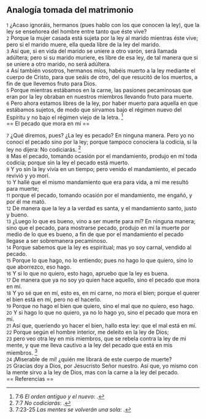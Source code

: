 == Analogía tomada del matrimonio ==

{{anchor|1}} <small>1</small> ¿Acaso ignoráis, hermanos (pues hablo con los que conocen la ley), que la ley se enseñorea del hombre entre tanto que éste vive?<br>
{{anchor|2}} <small>2</small> Porque la mujer casada está sujeta por la ley al marido mientras éste vive; pero si el marido muere, ella queda libre de la ley del marido.<br>
{{anchor|3}} <small>3</small> Así que, si en vida del marido se uniere a otro varón, será llamada adúltera; pero si su marido muriere, es libre de esa ley, de tal manera que si se uniere a otro marido, no será adúltera.<br>
{{anchor|4}} <small>4</small> Así también vosotros, hermanos míos, habéis muerto a la ley mediante el cuerpo de Cristo, para que seáis de otro, del que resucitó de los muertos, a fin de que llevemos fruto para Dios.<br>
{{anchor|5}} <small>5</small> Porque mientras estábamos en la carne, las pasiones pecaminosas que eran por la ley obraban en nuestros miembros llevando fruto para muerte.<br>
{{anchor|6}} <small>6</small> Pero ahora estamos libres de la ley, por haber muerto para aquella en que estábamos sujetos, de modo que sirvamos bajo el régimen nuevo del Espíritu y no bajo el régimen viejo de la letra. <ref>7:6 ''El orden antiguo y el nuevo'': {{lib|LU|143|2|3}}.</ref><br>
== El pecado que mora en mí ==

{{anchor|7}} <small>7</small> ¿Qué diremos, pues? ¿La ley es pecado? En ninguna manera. Pero yo no conocí el pecado sino por la ley; porque tampoco conociera la codicia, si la ley no dijera: No codiciarás. <ref>7:7 ''No codiciarás'': {{lib|LU|165|4|8}}.</ref><br>
{{anchor|8}} <small>8</small> Mas el pecado, tomando ocasión por el mandamiento, produjo en mí toda codicia; porque sin la ley el pecado está muerto.<br>
{{anchor|9}} <small>9</small> Y yo sin la ley vivía en un tiempo; pero venido el mandamiento, el pecado revivió y yo morí.<br>
{{anchor|10}} <small>10</small> Y hallé que el mismo mandamiento que era para vida, a mí me resultó para muerte;<br>
{{anchor|11}} <small>11</small> porque el pecado, tomando ocasión por el mandamiento, me engañó, y por él me mató.<br>
{{anchor|12}} <small>12</small> De manera que la ley a la verdad es santa, y el mandamiento santo, justo y bueno.<br>
{{anchor|13}} <small>13</small> ¿Luego lo que es bueno, vino a ser muerte para mí? En ninguna manera; sino que el pecado, para mostrarse pecado, produjo en mí la muerte por medio de lo que es bueno, a fin de que por el mandamiento el pecado llegase a ser sobremanera pecaminoso.<br>
{{anchor|14}} <small>14</small> Porque sabemos que la ley es espiritual; mas yo soy carnal, vendido al pecado.<br>
{{anchor|15}} <small>15</small> Porque lo que hago, no lo entiendo; pues no hago lo que quiero, sino lo que aborrezco, eso hago.<br>
{{anchor|16}} <small>16</small> Y si lo que no quiero, esto hago, apruebo que la ley es buena.<br>
{{anchor|17}} <small>17</small> De manera que ya no soy yo quien hace aquello, sino el pecado que mora en mí.<br>
{{anchor|18}} <small>18</small> Y yo sé que en mí, esto es, en mi carne, no mora el bien; porque el querer el bien está en mí, pero no el hacerlo.<br>
{{anchor|19}} <small>19</small> Porque no hago el bien que quiero, sino el mal que no quiero, eso hago.<br>
{{anchor|20}} <small>20</small> Y si hago lo que no quiero, ya no lo hago yo, sino el pecado que mora en mí.<br>
{{anchor|21}} <small>21</small> Así que, queriendo yo hacer el bien, hallo esta ley: que el mal está en mí.<br>
{{anchor|22}} <small>22</small> Porque según el hombre interior, me deleito en la ley de Dios;<br>
{{anchor|23}} <small>23</small> pero veo otra ley en mis miembros, que se rebela contra la ley de mi mente, y que me lleva cautivo a la ley del pecado que está en mis miembros. <ref>7:23-25 ''Las mentes se volverán una sola'': {{lib|LU|110|2|5}}.</ref><br>
{{anchor|24}} <small>24</small> ¡Miserable de mí! ¿quién me librará de este cuerpo de muerte?<br>
{{anchor|25}} <small>25</small> Gracias doy a Dios, por Jesucristo Señor nuestro. Así que, yo mismo con la mente sirvo a la ley de Dios, mas con la carne a la ley del pecado.<br>
== Referencias ==

<references />
